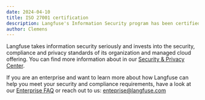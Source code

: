```yaml
---
date: 2024-04-10
title: ISO 27001 certification
description: Langfuse's Information Security program has been certified against the ISO 27001:2022 framework.
author: Clemens
---
```



<ChangelogHeader />

Langfuse takes information security seriously and invests into the security, compliance and privacy standards of its organization and managed cloud offering. You can find more information about in our [Security & Privacy Center](/security).

If you are an enterprise and want to learn more about how Langfuse can help you meet your security and compliance requirements, have a look at our [Enterprise FAQ](/enterprise) or reach out to us: enteprise@langfuse.com

